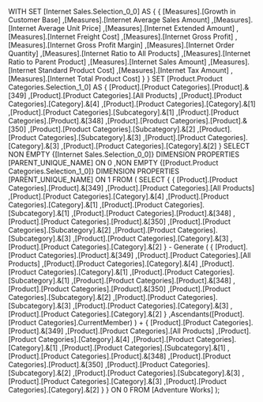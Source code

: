 WITH 
  SET [Internet Sales.Selection_0_0] AS 
    {
      {
        [Measures].[Growth in Customer Base]
       ,[Measures].[Internet Average Sales Amount]
       ,[Measures].[Internet Average Unit Price]
       ,[Measures].[Internet Extended Amount]
       ,[Measures].[Internet Freight Cost]
       ,[Measures].[Internet Gross Profit]
       ,[Measures].[Internet Gross Profit Margin]
       ,[Measures].[Internet Order Quantity]
       ,[Measures].[Internet Ratio to All Products]
       ,[Measures].[Internet Ratio to Parent Product]
       ,[Measures].[Internet Sales Amount]
       ,[Measures].[Internet Standard Product Cost]
       ,[Measures].[Internet Tax Amount]
       ,[Measures].[Internet Total Product Cost]
      }
    } 
  SET [Product.Product Categories.Selection_1_0] AS 
    {
      [Product].[Product Categories].[Product].&[349]
     ,[Product].[Product Categories].[All Products]
     ,[Product].[Product Categories].[Category].&[4]
     ,[Product].[Product Categories].[Category].&[1]
     ,[Product].[Product Categories].[Subcategory].&[1]
     ,[Product].[Product Categories].[Product].&[348]
     ,[Product].[Product Categories].[Product].&[350]
     ,[Product].[Product Categories].[Subcategory].&[2]
     ,[Product].[Product Categories].[Subcategory].&[3]
     ,[Product].[Product Categories].[Category].&[3]
     ,[Product].[Product Categories].[Category].&[2]
    } 
SELECT 
  NON EMPTY 
    {[Internet Sales.Selection_0_0]}
  DIMENSION PROPERTIES [PARENT_UNIQUE_NAME]  ON 0
 ,NON EMPTY 
    {[Product.Product Categories.Selection_1_0]}
  DIMENSION PROPERTIES [PARENT_UNIQUE_NAME]  ON 1
FROM 
(
  SELECT 
    {
          {
            [Product].[Product Categories].[Product].&[349]
           ,[Product].[Product Categories].[All Products]
           ,[Product].[Product Categories].[Category].&[4]
           ,[Product].[Product Categories].[Category].&[1]
           ,[Product].[Product Categories].[Subcategory].&[1]
           ,[Product].[Product Categories].[Product].&[348]
           ,[Product].[Product Categories].[Product].&[350]
           ,[Product].[Product Categories].[Subcategory].&[2]
           ,[Product].[Product Categories].[Subcategory].&[3]
           ,[Product].[Product Categories].[Category].&[3]
           ,[Product].[Product Categories].[Category].&[2]
          }
        - 
          Generate
          (
            {
              [Product].[Product Categories].[Product].&[349]
             ,[Product].[Product Categories].[All Products]
             ,[Product].[Product Categories].[Category].&[4]
             ,[Product].[Product Categories].[Category].&[1]
             ,[Product].[Product Categories].[Subcategory].&[1]
             ,[Product].[Product Categories].[Product].&[348]
             ,[Product].[Product Categories].[Product].&[350]
             ,[Product].[Product Categories].[Subcategory].&[2]
             ,[Product].[Product Categories].[Subcategory].&[3]
             ,[Product].[Product Categories].[Category].&[3]
             ,[Product].[Product Categories].[Category].&[2]
            }
           ,Ascendants([Product].[Product Categories].CurrentMember)
          )
      + 
        {
          [Product].[Product Categories].[Product].&[349]
         ,[Product].[Product Categories].[All Products]
         ,[Product].[Product Categories].[Category].&[4]
         ,[Product].[Product Categories].[Category].&[1]
         ,[Product].[Product Categories].[Subcategory].&[1]
         ,[Product].[Product Categories].[Product].&[348]
         ,[Product].[Product Categories].[Product].&[350]
         ,[Product].[Product Categories].[Subcategory].&[2]
         ,[Product].[Product Categories].[Subcategory].&[3]
         ,[Product].[Product Categories].[Category].&[3]
         ,[Product].[Product Categories].[Category].&[2]
        }
    } ON 0
  FROM [Adventure Works]
);
